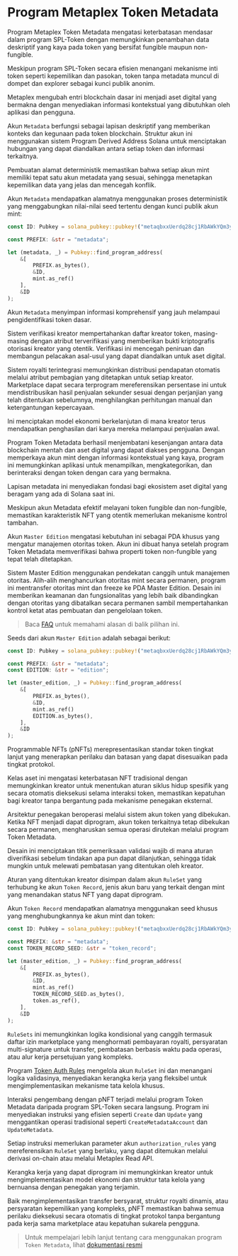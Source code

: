 
# Program Metaplex Token Metadata

Program Metaplex Token Metadata mengatasi keterbatasan mendasar dalam program SPL-Token dengan memungkinkan penambahan data deskriptif yang kaya pada token yang bersifat fungible maupun non-fungible.

Meskipun program SPL-Token secara efisien menangani mekanisme inti token seperti kepemilikan dan pasokan, token tanpa metadata muncul di dompet dan explorer sebagai kunci publik anonim.

Metaplex mengubah entri blockchain dasar ini menjadi aset digital yang bermakna dengan menyediakan informasi kontekstual yang dibutuhkan oleh aplikasi dan pengguna.

<ArticleSection name="Metadata Account" id="metadata-account" level="h2" />

Akun `Metadata` berfungsi sebagai lapisan deskriptif yang memberikan konteks dan kegunaan pada token blockchain. Struktur akun ini menggunakan sistem Program Derived Address Solana untuk menciptakan hubungan yang dapat diandalkan antara setiap token dan informasi terkaitnya.

Pembuatan alamat deterministik memastikan bahwa setiap akun mint memiliki tepat satu akun metadata yang sesuai, sehingga menetapkan kepemilikan data yang jelas dan mencegah konflik.

Akun `Metadata` mendapatkan alamatnya menggunakan proses deterministik yang menggabungkan nilai-nilai seed tertentu dengan kunci publik akun mint:

```rust
const ID: Pubkey = solana_pubkey::pubkey!("metaqbxxUerdq28cj1RbAWkYQm3ybzjb6a8bt518x1s");

const PREFIX: &str = "metadata";

let (metadata, _) = Pubkey::find_program_address(
    &[
        PREFIX.as_bytes(), 
        &ID, 
        mint.as_ref()
    ], 
    &ID  
);
```

Akun `Metadata` menyimpan informasi komprehensif yang jauh melampaui pengidentifikasi token dasar.

Sistem verifikasi kreator mempertahankan daftar kreator token, masing-masing dengan atribut terverifikasi yang memberikan bukti kriptografis otorisasi kreator yang otentik. Verifikasi ini mencegah peniruan dan membangun pelacakan asal-usul yang dapat diandalkan untuk aset digital.

Sistem royalti terintegrasi memungkinkan distribusi pendapatan otomatis melalui atribut pembagian yang ditetapkan untuk setiap kreator. Marketplace dapat secara terprogram mereferensikan persentase ini untuk mendistribusikan hasil penjualan sekunder sesuai dengan perjanjian yang telah ditentukan sebelumnya, menghilangkan perhitungan manual dan ketergantungan kepercayaan.

Ini menciptakan model ekonomi berkelanjutan di mana kreator terus mendapatkan penghasilan dari karya mereka melampaui penjualan awal.

Program Token Metadata berhasil menjembatani kesenjangan antara data blockchain mentah dan aset digital yang dapat diakses pengguna. Dengan memperkaya akun mint dengan informasi kontekstual yang kaya, program ini memungkinkan aplikasi untuk menampilkan, mengkategorikan, dan berinteraksi dengan token dengan cara yang bermakna.

Lapisan metadata ini menyediakan fondasi bagi ekosistem aset digital yang beragam yang ada di Solana saat ini.

<ArticleSection name="Master Edition Account" id="master-edition-account" level="h2" />

Meskipun akun Metadata efektif melayani token fungible dan non-fungible, memastikan karakteristik NFT yang otentik memerlukan mekanisme kontrol tambahan.

Akun `Master Edition` mengatasi kebutuhan ini sebagai PDA khusus yang mengatur manajemen otoritas token. Akun ini dibuat hanya setelah program Token Metadata memverifikasi bahwa properti token non-fungible yang tepat telah ditetapkan.

Sistem Master Edition menggunakan pendekatan canggih untuk manajemen otoritas. Alih-alih menghancurkan otoritas mint secara permanen, program ini mentransfer otoritas mint dan freeze ke PDA Master Edition. Desain ini memberikan keamanan dan fungsionalitas yang lebih baik dibandingkan dengan otoritas yang dibatalkan secara permanen sambil mempertahankan kontrol ketat atas pembuatan dan pengelolaan token.

> Baca [FAQ](https://developers.metaplex.com/token-metadata/faq#why-are-the-mint-and-freeze-authorities-transferred-to-the-edition-pda) untuk memahami alasan di balik pilihan ini.

Seeds dari akun `Master Edition` adalah sebagai berikut:

```rust
const ID: Pubkey = solana_pubkey::pubkey!("metaqbxxUerdq28cj1RbAWkYQm3ybzjb6a8bt518x1s");

const PREFIX: &str = "metadata";
const EDITION: &str = "edition";

let (master_edition, _) = Pubkey::find_program_address(
    &[
        PREFIX.as_bytes(), 
        &ID, 
        mint.as_ref()
        EDITION.as_bytes(),
    ], 
    &ID  
);
```

<ArticleSection name="Programmable NFTs" id="programmable-nfts" level="h2" />

Programmable NFTs (pNFTs) merepresentasikan standar token tingkat lanjut yang menerapkan perilaku dan batasan yang dapat disesuaikan pada tingkat protokol.

Kelas aset ini mengatasi keterbatasan NFT tradisional dengan memungkinkan kreator untuk menentukan aturan siklus hidup spesifik yang secara otomatis dieksekusi selama interaksi token, memastikan kepatuhan bagi kreator tanpa bergantung pada mekanisme penegakan eksternal.

Arsitektur penegakan beroperasi melalui sistem akun token yang dibekukan. Ketika NFT menjadi dapat diprogram, akun token terkaitnya tetap dibekukan secara permanen, mengharuskan semua operasi dirutekan melalui program Token Metadata.

Desain ini menciptakan titik pemeriksaan validasi wajib di mana aturan diverifikasi sebelum tindakan apa pun dapat dilanjutkan, sehingga tidak mungkin untuk melewati pembatasan yang ditentukan oleh kreator.

Aturan yang ditentukan kreator disimpan dalam akun `RuleSet` yang terhubung ke akun `Token Record`, jenis akun baru yang terkait dengan mint yang menandakan status NFT yang dapat diprogram.

Akun `Token Record` mendapatkan alamatnya menggunakan seed khusus yang menghubungkannya ke akun mint dan token:

```rust
const ID: Pubkey = solana_pubkey::pubkey!("metaqbxxUerdq28cj1RbAWkYQm3ybzjb6a8bt518x1s");

const PREFIX: &str = "metadata";
const TOKEN_RECORD_SEED: &str = "token_record";

let (master_edition, _) = Pubkey::find_program_address(
    &[
        PREFIX.as_bytes(), 
        &ID, 
        mint.as_ref()
        TOKEN_RECORD_SEED.as_bytes(),
        token.as_ref(),
    ], 
    &ID  
);
```

`RuleSets` ini memungkinkan logika kondisional yang canggih termasuk daftar izin marketplace yang menghormati pembayaran royalti, persyaratan multi-signature untuk transfer, pembatasan berbasis waktu pada operasi, atau alur kerja persetujuan yang kompleks.

Program [Token Auth Rules](https://developers.metaplex.com/token-auth-rules) mengelola akun `RuleSet` ini dan menangani logika validasinya, menyediakan kerangka kerja yang fleksibel untuk mengimplementasikan mekanisme tata kelola khusus.

Interaksi pengembang dengan pNFT terjadi melalui program Token Metadata daripada program SPL-Token secara langsung. Program ini menyediakan instruksi yang efisien seperti `Create` dan `Update` yang menggantikan operasi tradisional seperti `CreateMetadataAccount` dan `UpdateMetadata`.

Setiap instruksi memerlukan parameter akun `authorization_rules` yang mereferensikan `RuleSet` yang berlaku, yang dapat ditemukan melalui derivasi on-chain atau melalui Metaplex Read API.

Kerangka kerja yang dapat diprogram ini memungkinkan kreator untuk mengimplementasikan model ekonomi dan struktur tata kelola yang bernuansa dengan penegakan yang terjamin.

Baik mengimplementasikan transfer bersyarat, struktur royalti dinamis, atau persyaratan kepemilikan yang kompleks, pNFT memastikan bahwa semua perilaku dieksekusi secara otomatis di tingkat protokol tanpa bergantung pada kerja sama marketplace atau kepatuhan sukarela pengguna.

> Untuk mempelajari lebih lanjut tentang cara menggunakan program `Token Metadata`, lihat [dokumentasi resmi](https://developers.metaplex.com/token-metadata)